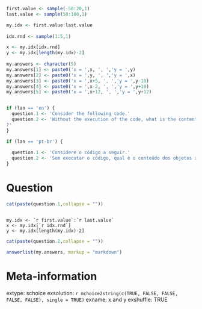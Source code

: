 ```r
first.value <- sample(-50:20,1)
last.value <- sample(50:100,1)

my.idx <- first.value:last.value
 
idx.rnd <- sample(1:5,1)

x <- my.idx[idx.rnd]
y <- my.idx[length(my.idx)-2]
 
my.answers <- character(5)
my.answers[1] <- paste0('x = ',x, ', ','y = ',y)
my.answers[2] <- paste0('x = ',y, ', ','y = ',x)
my.answers[3] <- paste0('x = ',x+5, ', ','y = ',y-10)
my.answers[4] <- paste0('x = ',x-2, ', ','y = ',y+10)
my.answers[5] <- paste0('x = ',x+12, ', ','y = ',y+12)


if (lan == 'en') {
  question.1 <- 'Consider the following code.'
  question.2 <- 'Without the execution of the code, what is the content of objects x and y?
?'
}

if (lan == 'pt-br') {
  
  question.1 <- 'Considere o código a seguir.'
  question.2 <- 'Sem executar o código, qual é o conteúdo dos objetos x e y?'
}

```

Question
========

```r
cat(paste(question.1,collapse = ""))
```

<pre><code>
my.idx <- `r first.value`:`r last.value`
x <- my.idx[`r idx.rnd`]
y <- my.idx[length(my.idx)-2]
</code></pre>

```r
cat(paste(question.2,collapse = ""))
```

```r
answerlist(my.answers, markup = "markdown")
```

Meta-information
================
extype: schoice
exsolution: `r mchoice2string(c(TRUE, FALSE, FALSE, FALSE, FALSE), single = TRUE)`
exname: x and y
exshuffle: TRUE
